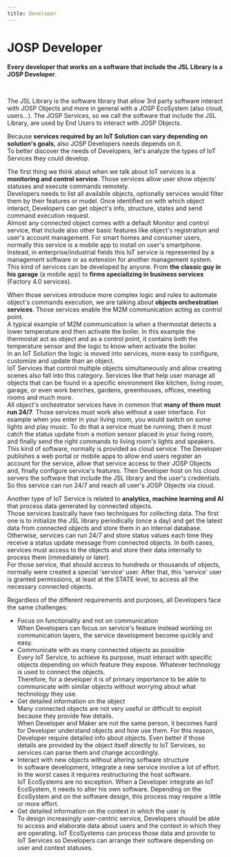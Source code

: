 ```yaml
---
title: Developer
---
```

# JOSP Developer


<WhatIntro
logo_path="/docs/img/icons/Developer_Icon_250.png">

**Every developer that works on a software that include the JSL Library is a JOSP Developer**.


</WhatIntro>
<br/>

The JSL Library is the software library that allow 3rd party software interact with JOSP Objects and more in general with a JOSP EcoSystem (also cloud, users...).
The JOSP Services, so we call the software that include the JSL Library, are used by End Users to interact with JOSP Objects.

Because **services required by an IoT Solution can vary depending on solution's goals**, also JOSP Developers needs depends on it.<br/>
To better discover the needs of Developers, let's analyze the types of IoT Services they could develop.

The first thing we think about when we talk about IoT services is a **monitoring and control service**.
Those services allow user show objects' statuses and execute commands remotely.<br/>
Developers needs to list all available objects, optionally services would filter them by their features or model.
Once identified on with which object interact, Developers can get object's info, structure, states and send command execution request.<br/>
Almost any connected object comes with a default Monitor and control service, that include also other basic features like object's registration and user's account management.
For smart homes and consumer users, normally this service is a mobile app to install on user's smartphone.
Instead, in enterprise/industrial fields this IoT service is represented by a management software or as extension for another management system.<br/>
This kind of services can be developed by anyone.
From **the classic guy in his garage** (a mobile app) to **firms specializing in business services** (Factory 4.0 services).

When those services introduce more complex logic and rules to automate object's commands execution, we are talking about **objects orchestration services**.
Those services enable the M2M communication acting as control point.<br/>
A typical example of M2M communication is when a thermostat detects a lower temperature and then activate the boiler.
In this example the thermostat act as object and as a control point, it contains both the temperature sensor and the logic to know when activate the boiler.<br/>
In an IoT Solution the logic is moved into services, more easy to configure, customize and update than an object.<br/>
IoT Services that control multiple objects simultaneously and allow creating scenes also fall into this category.
Services like that help user manage all objects that can be found in a specific environment like kitchen, living room, garage, or even work benches, gardens, greenhouses, offices, meeting rooms and much more.<br/>
All object's orchestrator services have in common that **many of them must run 24/7**.
Those services must work also without a user interface.
For example when you enter in your living room, you would switch on some lights and play music.
To do that a service must be running, then it must catch the status update from a motion sensor placed in your living room, and finally send the right commands to living room's lights and speakers.
This kind of software, normally is provided as cloud service.
The Developer publishes a web portal or mobile apps to allow end users register an account for the service, allow that service access to their JOSP Objects and, finally configure service's features.
Then Developer host on his cloud servers the software that include the JSL library and the user's credentials.
So this service can run 24/7 and reach all user's JOSP Objects via cloud.

Another type of IoT Service is related to **analytics, machine learning and AI** that process data generated by connected objects.<br/>
Those services basically have two techniques for collecting data.
The first one is to initialize the JSL library periodically (once a day) and get the latest data from connected objects and store them in an internal database.
Otherwise, services can run 24/7 and store status values each time they receive a status update message from connected objects.
In both cases, services must access to the objects and store their data internally to process them (immediately or later).<br/>
For those service, that should access to hundreds or thousands of objects, normally were created a special 'service' user.
After that, this 'service' user is granted permissions, at least at the STATE level, to access all the necessary connected objects.

Regardless of the different requirements and purposes, all Developers face the same challenges:
* Focus on functionality and not on communication<br/>
  When Developers can focus on service's feature instead working on communication layers, the service development become quickly and easy.
* Communicate with as many connected objects as possible<br/>
  Every IoT Service, to achieve its purpose, must interact with specific objects depending on which feature they expose.
  Whatever technology is used to connect the objects.<br/>
  Therefore, for a developer it is of primary importance to be able to communicate with similar objects without worrying about what technology they use.
* Get detailed information on the object<br/>
  Many connected objects are not very useful or difficult to exploit because they provide few details.<br/>
  When Developer and Maker are not the same person, it becomes hard for Developer understand objects and how use them.
  For this reason, Developer require detailed info about objects.
  Even better if those details are provided by the object itself directly to IoT Services, so services can parse them and change accordingly.
* Interact with new objects without altering software structure<br/>
  In software development, integrate a new service involve a lot of effort.
  In the worst cases it requires restructuring the host software.<br/>
  IoT EcoSystems are no exception.
  When a Developer integrate an IoT EcoSystem, it needs to alter his own software.
  Depending on the EcoSystem and on the software design, this process may require a little or more effort.
* Get detailed information on the context in which the user is<br/>
  To design increasingly user-centric service, Developers should be able to access and elaborate data about users and the context in which they are operating.
  IoT EcoSystems can process those data and provide to IoT Services so Developers can arrange their software depending on user and context statuses.
